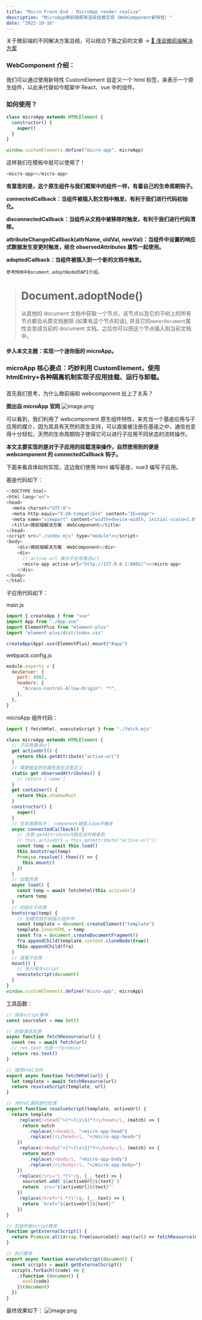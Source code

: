 ```yaml
---
title: "Micro Front-End - MicroApp render realize"
description: "MicroApp微前端框架渲染挂载实现（WebComponent新特性）"
date: "2022-10-16"
---
```


关于微前端的不同解决方案总结，可以结合下我之前的文章 ->
[👾 浅谈微前端解决方案](https://juejin.cn/post/7149531106105098277?share_token=77b5ab8b-e8ba-4538-b983-ad0dd981ef44)

### WebComponent 介绍：

我们可以通过使用新特性 CustomElement 自定义一个 html 标签，来表示一个原生组件，以此来代替如今框架中 React、vue 中的组件。

### 如何使用？

```js
class microApp extends HTMLElement {
  constructor() {
    super()
  }
}
```

```js
window.customElements.define("micro-app", microApp)
```

这样我们在模板中就可以使用了！

```js
<micro-app></micro-app>
```

**有意思的是，这个原生组件与我们框架中的组件一样，有着自己的生命周期钩子。**

**connectedCallback：当组件被插入到文档中触发，有利于我们进行代码初始化。**

**disconnectedCallback：当组件从文档中被移除时触发，有利于我们进行代码清除。**

**attributeChangedCallback(attrName, oldVal, newVal)：当组件中设置的响应式数据发生变更时触发，结合 observedAttributes 属性一起使用。**

**adoptedCallback：当组件被插入到一个新的文档中触发。**

`参考MDN中Document.adoptNode的API介绍。`

> # Document.adoptNode()
>
> 从其他的 document 文档中获取一个节点。该节点以及它的子树上的所有节点都会从原文档删除 (如果有这个节点的话), 并且它的`ownerDocument`属性会变成当前的 document 文档。之后你可以把这个节点插入到当前文档中。

#### 步入本文主题：实现一个迷你版的 microApp。

### microApp 核心要点：巧妙利用 CustomElement，使用 htmlEntry+各种隔离机制实现子应用挂载、运行与卸载。

###

首先我们思考，为什么微前端和 webcomponent 扯上了关系？

**图出自 microApp 官网**
![image.png](https://p9-juejin.byteimg.com/tos-cn-i-k3u1fbpfcp/7e0201dfb54d4cf69dc8c4e82a5ec985~tplv-k3u1fbpfcp-watermark.image?)

可以看到，我们利用了 webcomponent 原生组件特性，来充当一个基座应用与子应用的媒介，因为其具有天然的原生支持，可以直接被注册在基座之中，通信也变得十分轻松，天然的生命周期钩子使得它可以进行子应用不同状态的流转操作。

**本文主要实现的是对于子应用的挂载渲染操作，自然使用到的便是 webcomponent 的 connectedCallback 钩子。**

下面来看具体如何实现，这边我们使用 html 编写基座，vue3 编写子应用。

基座代码如下：

```js
<!DOCTYPE html>
<html lang="en">
<head>
  <meta charset="UTF-8">
  <meta http-equiv="X-UA-Compatible" content="IE=edge">
  <meta name="viewport" content="width=device-width, initial-scale=1.0">
  <title>微前端解决方案 -WebComponent</title>
</head>
<script src="./index.mjs" type="module"></script>
<body>
    <div>微前端解决方案 -WebComponent</div>
    <div>
      // active-url 表示子应用激活url
      <micro-app active-url="http://127.0.0.1:8002/"></micro-app>
    </div>
</body>
</html>
```

子应用代码如下：

main.js

```js
import { createApp } from "vue"
import App from "./App.vue"
import ElementPlus from "element-plus"
import "element-plus/dist/index.css"

createApp(App).use(ElementPlus).mount("#app")
```

webpack.config.js

```js
module.exports = {
  devServer: {
    port: 8002,
    headers: {
      "Access-Control-Allow-Origin": "*",
    },
  },
}
```

microApp 组件代码：

```js
import { fetchHtml, executeScript } from "./fetch.mjs"

class microApp extends HTMLElement {
  // 子应用激活url
  get activeUrl() {
    return this.getAttribute("active-url")
  }
  // 需要被监听的属性放在这里定义
  static get observedAttributes() {
    // return ['name']
  }
  get container() {
    return this.shadowRoot
  }
  constructor() {
    super()
  }
  // 生命周期钩子： component被插入dom中触发
  async connectedCallback() {
    // 注意:getAttribute只能在这时候拿到
    // this.activeUrl = this.getAttribute("active-url");
    const temp = await this.load()
    this.bootstrap(temp)
    Promise.resolve().then(() => {
      this.mount()
    })
  }
  // 加载资源
  async load() {
    const temp = await fetchHtml(this.activeUrl)
    return temp
  }
  // 初始化子应用
  bootstrap(temp) {
    // 创建文档片段插入组件中
    const template = document.createElement("template")
    template.innerHTML = temp
    const fra = document.createDocumentFragment()
    fra.appendChild(template.content.cloneNode(true))
    this.appendChild(fra)
  }
  // 挂载子应用
  mount() {
    // 执行相关script
    executeScript(document)
  }
}
window.customElements.define("micro-app", microApp)
```

工具函数：

```js
// 保存script脚本
const sourceSet = new Set()

// 封装请求资源
async function fetchResource(url) {
  const res = await fetch(url)
  // res.text 也是一个promise
  return res.text()
}

// 请求html文件
export async function fetchHtml(url) {
  let template = await fetchResource(url)
  return resolveScript(template, url)
}

// 对html源码进行处理
export function resolveScript(template, activeUrl) {
  return template
    .replace(/<head[^>]*>[\s\S]*?<\/head>/i, (match) => {
      return match
        .replace(/<head/i, "<micro-app-head")
        .replace(/<\/head>/i, "</micro-app-head>")
    })
    .replace(/<body[^>]*>[\s\S]*?<\/body>/i, (match) => {
      return match
        .replace(/<body/i, "<micro-app-body")
        .replace(/<\/body>/i, "</micro-app-body>")
    })
    .replace(/src="(.*?)"/g, (_, text) => {
      sourceSet.add(`${activeUrl}${text}`)
      return `src="${activeUrl}${text}"`
    })
    .replace(/href="(.*?)"/g, (_, text) => {
      return `href="${activeUrl}${text}"`
    })
}

// 包装所有script脚本
function getExternalScript() {
  return Promise.all(Array.from(sourceSet).map((url) => fetchResource(url)))
}

// 执行脚本
export async function executeScript(document) {
  const scripts = await getExternalScript()
  scripts.forEach((code) => {
    ;(function (document) {
      eval(code)
    })(document)
  })
}
```

最终效果如下：
![image.png](https://p9-juejin.byteimg.com/tos-cn-i-k3u1fbpfcp/4c171a675b1e497fb956fdcca60fcbf6~tplv-k3u1fbpfcp-watermark.image?)
